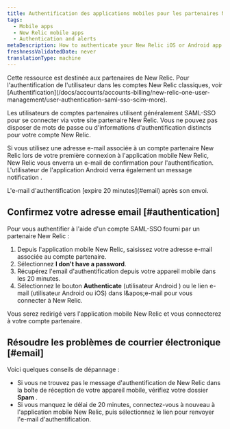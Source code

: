 ```yaml
---
title: Authentification des applications mobiles pour les partenaires New Relic
tags:
  - Mobile apps
  - New Relic mobile apps
  - Authentication and alerts
metaDescription: How to authenticate your New Relic iOS or Android app if you have a SAML-SSO enabled New Relic account through a New Relic partner.
freshnessValidatedDate: never
translationType: machine
---
```


<Callout variant="important">
  Cette ressource est destinée aux partenaires de New Relic. Pour l&apos;authentification de l&apos;utilisateur dans les comptes New Relic classiques, voir [Authentification](/docs/accounts/accounts-billing/new-relic-one-user-management/user-authentication-saml-sso-scim-more).
</Callout>

Les utilisateurs de comptes partenaires utilisent généralement SAML-SSO pour se connecter via votre site partenaire New Relic. Vous ne pouvez pas disposer de mots de passe ou d&apos;informations d&apos;authentification distincts pour votre compte New Relic.

Si vous utilisez une adresse e-mail associée à un compte partenaire New Relic lors de votre première connexion à l&apos;application mobile New Relic, New Relic vous enverra un e-mail de confirmation pour l&apos;authentification. L&apos;utilisateur de l&apos;application Android verra également un message notification .

<Callout variant="important">
  L&apos;e-mail d&apos;authentification [expire 20 minutes](#email) après son envoi.
</Callout>

## Confirmez votre adresse email [#authentication]

Pour vous authentifier à l&apos;aide d&apos;un compte SAML-SSO fourni par un partenaire New Relic :

1. Depuis l&apos;application mobile New Relic, saisissez votre adresse e-mail associée au compte partenaire.
2. Sélectionnez <DNT>**I don&apos;t have a password**</DNT>.
3. Récupérez l&apos;email d&apos;authentification depuis votre appareil mobile dans les 20 minutes.
4. Sélectionnez le bouton <DNT>**Authenticate**</DNT> (utilisateur Android ) ou le lien e-mail (utilisateur Android ou iOS) dans l&amp;apos;e-mail pour vous connecter à New Relic.

Vous serez redirigé vers l&apos;application mobile New Relic et vous connecterez à votre compte partenaire.

## Résoudre les problèmes de courrier électronique [#email]

Voici quelques conseils de dépannage :

* Si vous ne trouvez pas le message d&apos;authentification de New Relic dans la boîte de réception de votre appareil mobile, vérifiez votre dossier <DNT>**Spam**</DNT> .
* Si vous manquez le délai de 20 minutes, connectez-vous à nouveau à l&apos;application mobile New Relic, puis sélectionnez le lien pour renvoyer l&apos;e-mail d&apos;authentification.